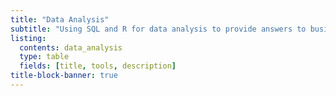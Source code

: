 ```yaml
---
title: "Data Analysis"
subtitle: "Using SQL and R for data analysis to provide answers to business questions."
listing:
  contents: data_analysis
  type: table
  fields: [title, tools, description]
title-block-banner: true
---
```

